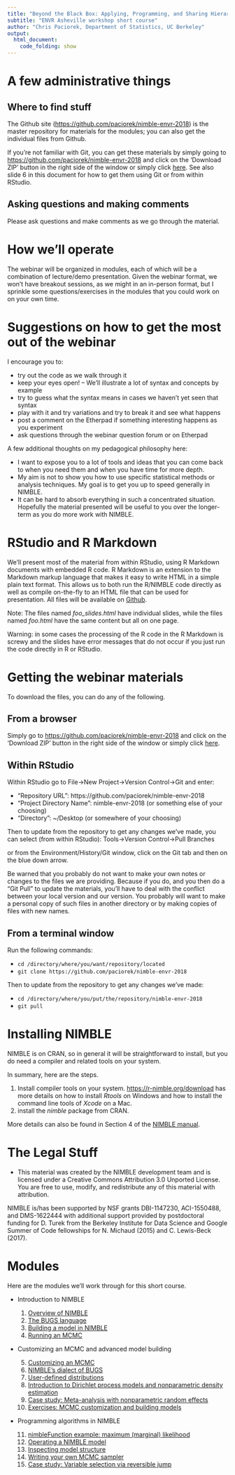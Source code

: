 ```yaml
---
title: "Beyond the Black Box: Applying, Programming, and Sharing Hierarchical Model Algorithms using NIMBLE"
subtitle: "ENVR Asheville workshop short course"
author: "Chris Paciorek, Department of Statistics, UC Berkeley"
output:
  html_document:
    code_folding: show
---
```


# A few administrative things

## Where to find stuff

The Github site ([https://github.com/paciorek/nimble-envr-2018](https://github.com/paciorek/nimble-envr-2018)) is the master repository for materials for the modules; you can also get the individual files from Github. 

If you're not familiar with Git, you can get these materials by simply going to [https://github.com/paciorek/nimble-envr-2018](https://github.com/paciorek/nimble-envr-2018) and click on the 'Download ZIP' button in the right side of the window or simply click [here](https://github.com/paciorek/nimble-envr-2018/archive/master.zip). See also slide 6 in this document for how to get them using Git or from within RStudio.


## Asking questions and making comments

Please ask questions and make comments as we go through the material.

# How we'll operate

The webinar will be organized in modules, each of which will be a combination of lecture/demo presentation. Given the webinar format, we won't have breakout sessions, as we might in an in-person format, but I sprinkle some questions/exercises in the modules that you could work on on your own time. 

# Suggestions on how to get the most out of the webinar

I encourage you to:

- try out the code as we walk through it
-  keep your eyes open! -- We'll illustrate a lot of syntax and concepts by example
- try to guess what the syntax means in cases we haven't yet seen that syntax
- play with it and try variations and try to break it and see what happens
- post a comment on the Etherpad if something interesting happens as you experiment
- ask questions through the webinar question forum or on Etherpad


A few additional thoughts on my pedagogical philosophy here:

- I want to expose you to a lot of tools and ideas that you can come back to when you need them and when you have time for more depth.
- My aim is not to show you how to use specific statistical methods or analysis techniques. My goal is to get you up to speed generally in NIMBLE.
- It can be hard to absorb everything in such a concentrated situation. Hopefully the material presented will be useful to you over the longer-term as you do more work with NIMBLE.

# RStudio and R Markdown

We'll present most of the material from within RStudio, using R Markdown documents with embedded R code. R Markdown is an extension to the Markdown markup language that makes it easy to write HTML in a simple plain text format.  This allows us to both run the R/NIMBLE code directly as well as compile on-the-fly to an HTML file that can be used for presentation. All files will be available on [Github](https://github.com/paciorek/nimble-envr-2018).  

Note: The files named *foo_slides.html* have individual slides, while the files named *foo.html* have the same content but all on one page.

Warning: in some cases the processing of the R code in the R Markdown is screwy and the slides have error messages that do not occur if you just run the code directly in R or RStudio. 

# Getting the webinar materials

To download the files, you can do any of the following. 

## From a browser

Simply go to [https://github.com/paciorek/nimble-envr-2018](https://github.com/paciorek/nimble-envr-2018) and click on the 'Download ZIP' button in the right side of the window or simply click [here](https://github.com/paciorek/nimble-envr-2018/archive/master.zip).

## Within RStudio

Within RStudio go to File->New Project->Version Control->Git and enter:

- "Repository URL": https://github.com/paciorek/nimble-envr-2018
- "Project Directory Name": nimble-envr-2018 (or something else of your choosing)
- "Directory": ~/Desktop (or somewhere of your choosing)

Then to update from the repository to get any changes we've made, you can select (from within RStudio):
Tools->Version Control->Pull Branches

or from the Environment/History/Git window, click on the Git tab and then on the blue down arrow.

Be warned that you probably do not want to make your own notes or changes to the files we are providing. Because if you do, and you then do a "Git Pull" to update the materials, you'll have to deal with the conflict between your local version and our version. You probably will want to make a personal copy of such files in another directory or by making copies of files with new names.

## From a terminal window

Run the following commands:

- `cd /directory/where/you/want/repository/located`
- `git clone https://github.com/paciorek/nimble-envr-2018`

Then to update from the repository to get any changes we've made:

- `cd /directory/where/you/put/the/repository/nimble-envr-2018`
- `git pull`

# Installing NIMBLE

NIMBLE is on CRAN, so in general it will be straightforward to install, but you do need a compiler and related tools on your system.  

In summary, here are the steps.

1. Install compiler tools on your system. [https://r-nimble.org/download](https://r-nimble.org/download) has more details on how to install *Rtools* on Windows and how to install the
command line tools of *Xcode* on a Mac.
2. install the *nimble* package from CRAN. 

More details can also be found in Section 4 of the [NIMBLE manual](http://r-nimble.org/manuals/NimbleUserManual.pdf).

# The Legal Stuff

- This material was created by the NIMBLE development team and is licensed under a Creative Commons Attribution 3.0 Unported License. You are free to use, modify, and redistribute any of this material with attribution.

NIMBLE is/has been supported by NSF grants DBI-1147230, ACI-1550488, and DMS-1622444 with additional support provided by postdoctoral funding for D. Turek from the Berkeley Institute for Data Science and Google Summer of Code fellowships for N. Michaud (2015) and C. Lewis-Beck (2017).

# Modules

Here are the modules we'll work through for this short course.

 - Introduction to NIMBLE
 
    1. [Overview of NIMBLE](modules/1_nimble_background_slides.html)
    2. [The BUGS language](modules/2_bugs_language_slides.html)
    3. [Building a model in NIMBLE](modules/3_build_model_slides.html)
    4. [Running an MCMC](modules/4_run_mcmc_slides.html) 
 - Customizing an MCMC and advanced model building
 
    5. [Customizing an MCMC](modules/5_customizing_mcmc_slides.html)
    6. [NIMBLE's dialect of BUGS](modules/6_nimble_bugs_slides.html)
    7. [User-defined distributions](modules/7_user_dist_slides.html)
    8. [Introduction to Dirichlet process models and nonparametric density estimation](modules/8_bnp_intro_slides.html)
    9. [Case study: Meta-analysis with nonparametric random effects](modules/9_meta_analysis_slides.html)
    10. [Exercises: MCMC customization and building models](modules/10_exercises_slides.html)
    
 - Programming algorithms in NIMBLE
    11. [nimbleFunction example: maximum (marginal) likelihood](modules/11_basic_nimbleFunction_slides.html) 
    12. [Operating a NIMBLE model](modules/12_operating_model_slides.html)
    13. [Inspecting model structure](modules/13_model_structure_slides.html)
    14. [Writing your own MCMC sampler](modules/14_user_sampler_slides.html)
    15. [Case study: Variable selection via reversible jump](15_reversible_jump_slides.html)




